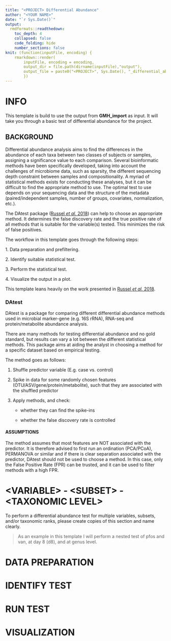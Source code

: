 ```yaml
---
title: "<PROJECT> Differential Abundance"
author: "<YOUR NAME>"
date: "`r Sys.Date()`"
output:
  rmdformats::readthedown:
    toc_depth: 4
    collapsed: false
    code_folding: hide
    number_sections: false
knit: (function(inputFile, encoding) { 
    rmarkdown::render(
        inputFile, encoding = encoding,
        output_dir = file.path(dirname(inputFile),"output"),
        output_file = paste0("<PROJECT>", Sys.Date(), "_differential_abundance.html"))
        })
---
```


# INFO {.tabset .tabset-fade .tabset-pills}

This template is build to use the output from **GMH_import** as input. It will take you through a basic test of differential abundance for the project.

## BACKGROUND

Differential abundance analysis aims to find the differences in the abundance of each taxa between two classes of subjects or samples, assigning a significance value to each comparison. Several bioinformatic methods have been specifically developed, taking into account the challenges of microbiome data, such as sparsity, the different sequencing depth constraint between samples and compositionality. A myriad of statistical methods exists for conducting these analyses, but it can be difficult to find the appropriate method to use. The optimal test to use depends on your sequencing data and the structure of the metadata (paired/independent samples, number of groups, covariates, normalization, etc.).

The DAtest package ([Russel *et al.* 2018](https://doi.org/10.1101/241802)) can help to choose an appropriate method. It determines the false discovery rate and the true positive rate of all methods that is suitable for the variable(s) tested. This minimizes the risk of false positives.

The workflow in this template goes through the following steps:

1\. Data preparation and prefiltering.

2\. Identify suitable statistical test.

3\. Perform the statistical test.

4\. Visualize the output in a plot.

This template leans heavily on the work presented in [Russel *et al.* 2018](https://doi.org/10.1101/241802).

### DAtest

DAtest is a package for comparing different differential abundance methods used in microbial marker-gene (e.g. 16S rRNA), RNA-seq and protein/metabolite abundance analysis.

There are many methods for testing differential abundance and no gold standard, but results can vary a lot between the different statistical methods. This package aims at aiding the analyst in choosing a method for a specific dataset based on empirical testing.

The method goes as follows:

1.  Shuffle predictor variable (E.g. case vs. control)

2.  Spike in data for some randomly chosen features (OTU/ASV/gene/protein/metabolite), such that they are associated with the shuffled predictor

3.  Apply methods, and check:

    -   whether they can find the spike-ins

    -   whether the false discovery rate is controlled

#### ASSUMPTIONS

The method assumes that most features are NOT associated with the predictor. It is therefore advised to first run an ordination (PCA/PCoA), PERMANOVA or similar and if there is clear separation associated with the predictor, DAtest should not be used to choose a method. In this case, only the False Positive Rate (FPR) can be trusted, and it can be used to filter methods with a high FPR.

# \<VARIABLE\> - \<SUBSET\> - \<TAXONOMIC LEVEL\>

To perform a differential abundance test for multiple variables, subsets, and/or taxonomic ranks, please create copies of this section and name clearly.

> As an example in this template I will perform a nested test of pfos and van, at day 8 (d8), and at genus level.

# DATA PREPARATION

# IDENTIFY TEST

# RUN TEST

# VISUALIZATION
